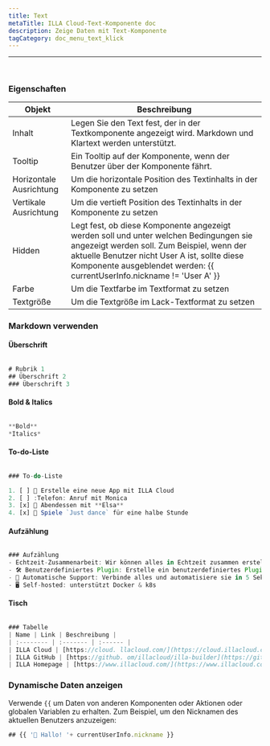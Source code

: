 ```yaml
---
title: Text
metaTitle: ILLA Cloud-Text-Komponente doc
description: Zeige Daten mit Text-Komponente
tagCategory: doc_menu_text_klick
---
```


* * *

## <Heading hidden>Text</Heading>

<img src='https://cdn.illacloud.com/official-website/img/docs/assemble/text1.png' alt="" />

### Eigenschaften

| Objekt                  | Beschreibung                                                                                                                                                                                                                                                     |
| ----------------------- | ---------------------------------------------------------------------------------------------------------------------------------------------------------------------------------------------------------------------------------------------------------------- |
| Inhalt                  | Legen Sie den Text fest, der in der Textkomponente angezeigt wird. Markdown und Klartext werden unterstützt.                                                                                                                                                     |
| Tooltip                 | Ein Tooltip auf der Komponente, wenn der Benutzer über der Komponente fährt.                                                                                                                                                                                     |
| Horizontale Ausrichtung | Um die horizontale Position des Textinhalts in der Komponente zu setzen                                                                                                                                                                                          |
| Vertikale Ausrichtung   | Um die vertieft Position des Textinhalts in der Komponente zu setzen                                                                                                                                                                                             |
| Hidden                  | Legt fest, ob diese Komponente angezeigt werden soll und unter welchen Bedingungen sie angezeigt werden soll. Zum Beispiel, wenn der aktuelle Benutzer nicht User A ist, sollte diese Komponente ausgeblendet werden: {{ currentUserInfo.nickname != 'User A' }} |
| Farbe                   | Um die Textfarbe im Textformat zu setzen                                                                                                                                                                                                                         |
| Textgröße               | Um die Textgröße im Lack-Textformat zu setzen                                                                                                                                                                                                                    |

### Markdown verwenden

#### Überschrift

<img src='https://cdn.illacloud.com/official-website/img/docs/assemble/text2.png' alt="" />

```jsx
# Rubrik 1
## Überschrift 2
### Überschrift 3
```

#### Bold & Italics

<img src='https://cdn.illacloud.com/official-website/img/docs/assemble/text3.png' alt="" />

```jsx
**Bold**
*Italics*
```

#### To-do-Liste

<img src='https://cdn.illacloud.com/official-website/img/docs/assemble/text4.png' alt="" />

```jsx
### To-do-Liste

1. [ ] 🚀 Erstelle eine neue App mit ILLA Cloud
2. [ ] :Telefon: Anruf mit Monica
3. [x] 🍷 Abendessen mit **Elsa**
4. [x] 💃 Spiele `Just dance` für eine halbe Stunde
```

#### Aufzählung

<img src='https://cdn.illacloud.com/official-website/img/docs/assemble/text5.png' alt="" />

```jsx
### Aufzählung
- Echtzeit-Zusammenarbeit: Wir können alles in Echtzeit zusammen erstellen.
- 🛠️ Benutzerdefiniertes Plugin: Erstelle ein benutzerdefiniertes Plugin, um das zu tun, was du willst.
- 🤖 Automatische Support: Verbinde alles und automatisiere sie in 5 Sekunden.
- 🖥️ Self-hosted: unterstützt Docker & k8s
```

#### Tisch

<img src='https://cdn.illacloud.com/official-website/img/docs/assemble/text6.png' alt="" />

```jsx
### Tabelle
| Name | Link | Beschreibung |
| :-------- | :------- | :------ |
| ILLA Cloud | [https://cloud. llacloud.com/](https://cloud.illacloud.com/) |Build apps on ILLA Cloud|
| ILLA GitHub | [https://github. om/illacloud/illa-builder](https://github.com/illacloud/illa-builder) |Star uns auf GitHub|
| ILLA Homepage | [https://www.illacloud.com/](https://www.illacloud.com/) |ILLA Cloud Offical website
```

### Dynamische Daten anzeigen

Verwende `{{` um Daten von anderen Komponenten oder Aktionen oder globalen Variablen zu erhalten. Zum Beispiel, um den Nicknamen des aktuellen Benutzers anzuzeigen:

```jsx
## {{ '👋 Hallo! '+ currentUserInfo.nickname }}
```
